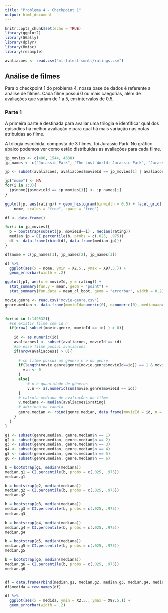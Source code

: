 ```yaml
---
title: "Problema 4 - Checkpoint 1"
output: html_document
---
```


```r
knitr::opts_chunk$set(echo = TRUE)
library(ggplot2)
library(GGally)
library(dplyr)
library(Hmisc)
library(resample)

avaliacoes <- read.csv("ml-latest-small/ratings.csv")

```
## Análise de filmes

Para o checkpoint 1 do problema 4, nossa base de dados é referente a análise de filmes. Cada filme possui 0 ou mais caegorias, além de avaliações que variam de 1 a 5, em intervalos de 0,5. 

### Parte 1

A primeira parte é destinada para avaliar uma trilogia e idenfificar qual dos episódios há melhor avaliação e para qual há mais variação nas notas atribuídas ao filme.

A trilogia escolhida, composta de 3 filmes, foi Jurassic Park. No gráfico abaixo podemos ver como estão distribuídas as avaliações para cada filme.

```r
jp_movies <- c(480, 1544, 4638)
jp_names <- c("Jurassic Park", "The Lost World: Jurassic Park", "Jurassic Park III")

jp <- subset(avaliacoes, avaliacoes$movieId == jp_movies[1] | avaliacoes$movieId == jp_movies[2] | avaliacoes$movieId == jp_movies[3])

jp["nome"] <- NA
for(i in 1:3){
  jp$nome[jp$movieId == jp_movies[i]] <- jp_names[i]
}

ggplot(jp, aes(rating)) + geom_histogram(binwidth = 0.5) + facet_grid(. ~
    nome, scales = "free", space = "free")
```

```r
df <- data.frame()

for(i in jp_movies){
  b = bootstrap(subset(jp, movieId==i) , median(rating))
  median.jp = CI.percentile(b, probs = c(.025, .975))
  df <- data.frame(rbind(df, data.frame(median.jp)))
}

df$nome = c(jp_names[1], jp_names[2], jp_names[3])

df %>% 
  ggplot(aes(x = nome, ymin = X2.5., ymax = X97.5.)) + 
  geom_errorbar(width = .2)
```


```r
ggplot(jp1, aes(x = movieId, y = rating)) + 
  stat_summary(fun.y = mean, geom = "point") + 
  stat_summary(fun.data = mean_cl_boot, geom = "errorbar", width = 0.2)
```


``` r

movie.genre <- read.csv("movie-genre.csv")
genre.median <- data.frame(movieId=numeric(0), n=numeric(0), mediana=numeric(0))


for(id in 1:149532){
  #se existir filme com id n
  if(nrow( subset(movie.genre, movieId == id) ) > 0){
    
    id <- as.numeric(id)
    avaliacoes1 <- subset(avaliacoes, movieId == id)
    #se esse filme possui avaliacoes
    if(nrow(avaliacoes1) > 0){
      
      # se filme possui um gênero e é no genre
      if(length(movie.genre$genre[movie.genre$movieId==id]) == 1 & movie.genre$genre[movie.genre$movieId==id]  == "(no genres listed)"){
        v.n <- 0
      }
      else{
          # n é quantidade de gêneros
          v.n <- as.numeric(sum(movie.genre$movieId == id))
      }
      # calcula mediana de avaliaçÕes do filme
      v.mediana <- median(avaliacoes1$rating)
      # adiciona na tabela
      genre.median <- rbind(genre.median, data.frame(movieId = id, n = v.n, mediana = v.mediana))
    }
  }
}

g1 <- subset(genre.median, genre.median$n == 1)
g2 <- subset(genre.median, genre.median$n == 2)
g3 <- subset(genre.median, genre.median$n == 3)
g4 <- subset(genre.median, genre.median$n == 4)
g5 <- subset(genre.median, genre.median$n == 5)
g6 <- subset(genre.median, genre.median$n == 6)

```

```r
b = bootstrap(g1, median(mediana))
median.g1 = CI.percentile(b, probs = c(.025, .975))
median.g1

b = bootstrap(g2, median(mediana))
median.g2 = CI.percentile(b, probs = c(.025, .975))
median.g2

b = bootstrap(g3, median(mediana))
median.g3 = CI.percentile(b, probs = c(.025, .975))
median.g3

b = bootstrap(g4, median(mediana))
median.g4 = CI.percentile(b, probs = c(.025, .975))
median.g4

b = bootstrap(g5, median(mediana))
median.g5 = CI.percentile(b, probs = c(.025, .975))
median.g5

b = bootstrap(g6, median(mediana))
median.g6 = CI.percentile(b, probs = c(.025, .975))
median.g6


df = data.frame(rbind(median.g1, median.g2, median.g3, median.g4, median.g5, median.g6))
df$medida = row.names(df)

df %>% 
  ggplot(aes(x = medida, ymin = X2.5., ymax = X97.5.)) + 
  geom_errorbar(width = .2)
```